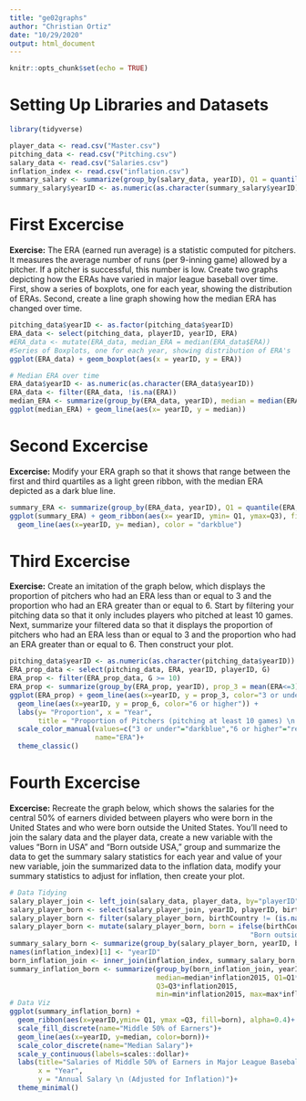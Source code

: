 ```yaml
---
title: "ge02graphs"
author: "Christian Ortiz"
date: "10/29/2020"
output: html_document
---
```


```r
knitr::opts_chunk$set(echo = TRUE)
```

# Setting Up Libraries and Datasets

```r
library(tidyverse)

player_data <- read.csv("Master.csv")
pitching_data <- read.csv("Pitching.csv")
salary_data <- read.csv("Salaries.csv")
inflation_index <- read.csv("inflation.csv")
summary_salary <- summarize(group_by(salary_data, yearID), Q1 = quantile(salary,.25,na.rm=T),median=median(salary,na.rm=T), Q3 = quantile(salary,.75,na.rm=T), min=min(salary,na.rm=T), max=max(salary,na.rm=T))
summary_salary$yearID <- as.numeric(as.character(summary_salary$yearID))
```

# First Excercise

**Exercise:** The ERA (earned run average) is a statistic computed for pitchers. It measures the average number of runs (per 9-inning game) allowed by a pitcher. If a pitcher is successful, this number is low. Create two graphs depicting how the ERAs have varied in major league baseball over time. First, show a series of boxplots, one for each year, showing the distribution of ERAs. Second, create a line graph showing how the median ERA has changed over time.

```r
pitching_data$yearID <- as.factor(pitching_data$yearID)
ERA_data <- select(pitching_data, playerID, yearID, ERA)
#ERA_data <- mutate(ERA_data, median_ERA = median(ERA_data$ERA))
#Series of Boxplots, one for each year, showing distribution of ERA's
ggplot(ERA_data) + geom_boxplot(aes(x = yearID, y = ERA))

# Median ERA over time
ERA_data$yearID <- as.numeric(as.character(ERA_data$yearID))
ERA_data <- filter(ERA_data, !is.na(ERA))
median_ERA <- summarize(group_by(ERA_data, yearID), median = median(ERA))
ggplot(median_ERA) + geom_line(aes(x= yearID, y = median))
```



# Second Excercise

**Excercise:**  Modify your ERA graph so that it shows that range between the first and third quartiles as a light green ribbon, with the median ERA depicted as a dark blue line.

```r
summary_ERA <- summarize(group_by(ERA_data, yearID), Q1 = quantile(ERA,.25,na.rm=T),median=median(ERA,na.rm=T), Q3 = quantile(ERA,.75,na.rm=T), min=min(ERA,na.rm=T), max=max(ERA,na.rm=T))
ggplot(summary_ERA) + geom_ribbon(aes(x= yearID, ymin= Q1, ymax=Q3), fill = "lightgreen") +
  geom_line(aes(x=yearID, y= median), color = "darkblue")
```


# Third Excercise

**Exercise:** Create an imitation of the graph below, which displays the proportion of pitchers who had an ERA less than or equal to 3 and the proportion who had an ERA greater than or equal to 6. Start by filtering your pitching data so that it only includes players who pitched at least 10 games. Next, summarize your filtered data so that it displays the proportion of pitchers who had an ERA less than or equal to 3 and the proportion who had an ERA greater than or equal to 6. Then construct your plot.

```r
pitching_data$yearID <- as.numeric(as.character(pitching_data$yearID))
ERA_prop_data <- select(pitching_data, ERA, yearID, playerID, G)
ERA_prop <- filter(ERA_prop_data, G >= 10)
ERA_prop <- summarize(group_by(ERA_prop, yearID), prop_3 = mean(ERA<=3), prop_6 = mean(ERA>=6))
ggplot(ERA_prop) + geom_line(aes(x=yearID, y = prop_3, color="3 or under")) + 
  geom_line(aes(x=yearID, y = prop_6, color="6 or higher")) +
  labs(y= "Proportion", x = "Year",
       title = "Proportion of Pitchers (pitching at least 10 games) \n With Low and High ERAs by Year")+ 
  scale_color_manual(values=c("3 or under"="darkblue","6 or higher"="red"),
                     name="ERA")+
  theme_classic()
```

# Fourth Excercise

**Excercise:** Recreate the graph below, which shows the salaries for the central 50% of earners divided between players who were born in the United States and who were born outside the United States. You’ll need to join the salary data and the player data, create a new variable with the values “Born in USA” and “Born outside USA,” group and summarize the data to get the summary salary statistics for each year and value of your new variable, join the summarized data to the inflation data, modify your summary statistics to adjust for inflation, then create your plot.

```r
# Data Tidying
salary_player_join <- left_join(salary_data, player_data, by="playerID")
salary_player_born <- select(salary_player_join, yearID, playerID, birthCountry, salary)
salary_player_born <- filter(salary_player_born, birthCountry != (is.na(birthCountry)))
salary_player_born <- mutate(salary_player_born, born = ifelse(birthCountry == "USA", "Born in USA",
                                                           "Born outside USA"))
summary_salary_born <- summarize(group_by(salary_player_born, yearID, born), Q1 = quantile(salary,.25,na.rm=T),median=median(salary,na.rm=T), Q3 = quantile(salary,.75,na.rm=T), min=min(salary,na.rm=T), max=max(salary,na.rm=T))
names(inflation_index)[1] <- "yearID"
born_inflation_join <- inner_join(inflation_index, summary_salary_born, by = "yearID")
summary_inflation_born <- summarize(group_by(born_inflation_join, yearID, born),
                                    median=median*inflation2015, Q1=Q1*inflation2015,
                                    Q3=Q3*inflation2015,
                                    min=min*inflation2015, max=max*inflation2015)
# Data Viz
ggplot(summary_inflation_born) + 
  geom_ribbon(aes(x=yearID,ymin= Q1, ymax =Q3, fill=born), alpha=0.4)+
  scale_fill_discrete(name="Middle 50% of Earners")+
  geom_line(aes(x=yearID, y=median, color=born))+
  scale_color_discrete(name="Median Salary")+
  scale_y_continuous(labels=scales::dollar)+
  labs(title="Salaries of Middle 50% of Earners in Major League Baseball",
       x = "Year",
       y = "Annual Salary \n (Adjusted for Inflation)")+
  theme_minimal()
```

